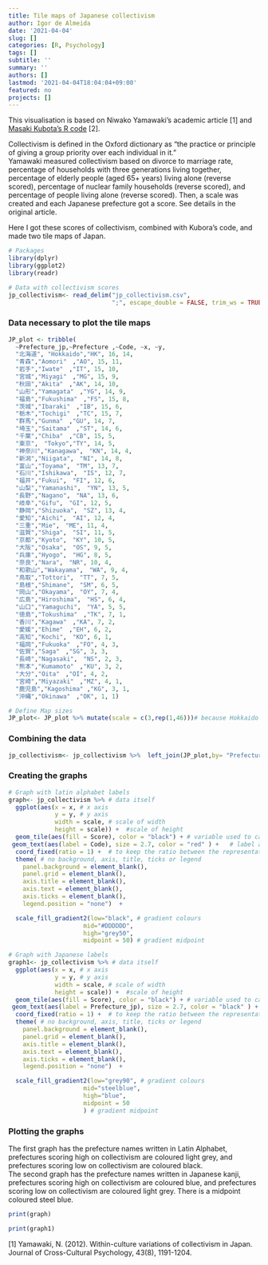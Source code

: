 ```yaml
---
title: Tile maps of Japanese collectivism
author: Igor de Almeida
date: '2021-04-04'
slug: []
categories: [R, Psychology]
tags: []
subtitle: ''
summary: ''
authors: []
lastmod: '2021-04-04T18:04:04+09:00'
featured: no
projects: []
---
```



This visualisation is based on Niwako Yamawaki's academic article [1] and [Masaki Kubota's R code](https://qiita.com/masaki_kubota/items/98ddec63492a8d71f9d1)  [2].  

Collectivism is defined in the Oxford dictionary as "the practice or principle of giving a group priority over each individual in it."  
Yamawaki measured collectivism based on divorce to marriage rate, percentage of households with three generations living together, percentage of elderly people (aged 65+ years) living alone (reverse scored), percentage of nuclear family households (reverse scored),  and percentage of people living alone (reverse scored). Then, a scale was created and each Japanese prefecture got a score. See details in the original article.  
  
Here I got these scores of collectivism, combined with Kubora's code, and made two tile maps of Japan.    


```r
# Packages
library(dplyr)
library(ggplot2)
library(readr)
```

```r
# Data with collectivism scores
jp_collectivism<- read_delim("jp_collectivism.csv", 
                             ";", escape_double = FALSE, trim_ws = TRUE)

```


### Data necessary to plot the tile maps  

```r
JP_plot <- tribble(
  ~Prefecture_jp,~Prefecture ,~Code, ~x, ~y,
  "北海道", "Hokkaido","HK", 16, 14,
  "青森","Aomori"　,"AO", 15, 11,
  "岩手","Iwate"　,"IT", 15, 10,
  "宮城","Miyagi"　,"MG", 15, 9,
  "秋田","Akita"　,"AK", 14, 10,
  "山形","Yamagata"　,"YG", 14, 9,
  "福島","Fukushima"　,"FS", 15, 8,
  "茨城","Ibaraki"　,"IB", 15, 6,
  "栃木","Tochigi"　,"TC", 15, 7,
  "群馬","Gunma"　,"GU", 14, 7,
  "埼玉","Saitama"　,"ST", 14, 6,
  "千葉","Chiba"　,"CB", 15, 5,
  "東京",　"Tokyo","TY", 14, 5,
  "神奈川","Kanagawa",　"KN", 14, 4,
  "新潟","Niigata",　"NI", 14, 8,
  "富山","Toyama",　"TM", 13, 7,
  "石川","Ishikawa",　"IS", 12, 7,
  "福井","Fukui",　"FI", 12, 6,
  "山梨","Yamanashi",　"YN", 13, 5,
  "長野","Nagano",　"NA", 13, 6,
  "岐阜","Gifu",　"GI", 12, 5,
  "静岡","Shizuoka",　"SZ", 13, 4,
  "愛知","Aichi",　"AI", 12, 4,
  "三重","Mie",　"ME", 11, 4,
  "滋賀","Shiga",　"SI", 11, 5,
  "京都","Kyoto",　"KY", 10, 5,
  "大阪","Osaka",　"OS", 9, 5,
  "兵庫","Hyogo",　"HG", 8, 5,
  "奈良","Nara",　"NR", 10, 4,
  "和歌山","Wakayama",　"WA", 9, 4,
  "鳥取","Tottori",　"TT", 7, 5,
  "島根","Shimane",　"SM", 6, 5,
  "岡山","Okayama",　"OY", 7, 4,
  "広島","Hiroshima",　"HS", 6, 4,
  "山口","Yamaguchi",　"YA", 5, 5,
  "徳島","Tokushima"　,"TK", 7, 1,
  "香川","Kagawa"　,"KA", 7, 2,
  "愛媛","Ehime"　,"EH", 6, 2,
  "高知","Kochi",　"KO", 6, 1,
  "福岡","Fukuoka"　,"FO", 4, 3,
  "佐賀","Saga"　,"SG", 3, 3,
  "長崎","Nagasaki",　"NS", 2, 3,
  "熊本","Kumamoto"　,"KU", 3, 2,
  "大分","Oita"　,"OI", 4, 2,
  "宮崎","Miyazaki"　,"MZ", 4, 1,
  "鹿児島","Kagoshima" ,"KG", 3, 1,
  "沖縄","Okinawa"　,"OK", 1, 1)

# Define Map sizes
JP_plot<- JP_plot %>% mutate(scale = c(3,rep(1,46)))# because Hokkaido is larger than the other prefectures

```


### Combining the data  
  
```r
jp_collectivism<- jp_collectivism %>%  left_join(JP_plot,by= "Prefecture")

```

### Creating the graphs
``` r


# Graph with latin alphabet labels
graph<- jp_collectivism %>% # data itself
  ggplot(aes(x = x, # x axis
             y = y, # y axis
             width = scale, # scale of width
             height = scale)) +  #scale of height
  geom_tile(aes(fill = Score), color = "black") + # variable used to calculate the colour filling of the tiles
 geom_text(aes(label = Code), size = 2.7, color = "red" ) +   # label and its size and colour
  coord_fixed(ratio = 1) +  # to keep the ratio between the representation of data and axis
  theme( # no background, axis, title, ticks or legend
    panel.background = element_blank(),
    panel.grid = element_blank(),
    axis.title = element_blank(),
    axis.text = element_blank(),
    axis.ticks = element_blank(),
    legend.position = "none")  +

  scale_fill_gradient2(low="black", # gradient colours
                     mid="#DDDDDD",
                     high="grey50",
                     midpoint = 50) # gradient midpoint

# Graph with Japanese labels
graph1<- jp_collectivism %>% # data itself
  ggplot(aes(x = x, # x axis
             y = y, # y axis
             width = scale, # scale of width
             height = scale)) +  #scale of height
  geom_tile(aes(fill = Score), color = "black") + # variable used to calculate the colour filling of the tiles
 geom_text(aes(label = Prefecture_jp), size = 2.7, color = "black" ) +   # label and its size and colour
  coord_fixed(ratio = 1) +  # to keep the ratio between the representation of data and axis
  theme( # no background, axis, title, ticks or legend
    panel.background = element_blank(),
    panel.grid = element_blank(),
    axis.title = element_blank(),
    axis.text = element_blank(),
    axis.ticks = element_blank(),
    legend.position = "none")  +

  scale_fill_gradient2(low="grey90", # gradient colours
                     mid="steelblue",
                     high="blue",
                     midpoint = 50
                     ) # gradient midpoint

```

### Plotting the graphs  
The first graph has the prefecture names written in Latin Alphabet, prefectures scoring high on collectivism are coloured light grey, and prefectures scoring low on collectivism are coloured black.  
The second graph has the prefecture names written in Japanese kanji, prefectures scoring high on collectivism are coloured blue, and prefectures scoring low on collectivism are coloured light grey. There is a midpoint coloured steel blue.  



```r
print(graph)

print(graph1)
```

[1] Yamawaki, N. (2012). Within-culture variations of collectivism in Japan. Journal of Cross-Cultural Psychology, 43(8), 1191-1204.
